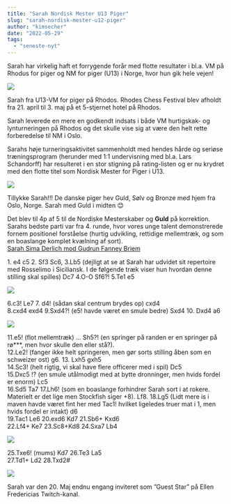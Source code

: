 ```yaml
---
title: "Sarah Nordisk Mester U13 Piger"
slug: "sarah-nordisk-mester-u12-piger"
author: "kimsecher"
date: "2022-05-29"
tags: 
  - "seneste-nyt"
---
```


Sarah har virkelig haft et forrygende forår med flotte resultater i bl.a. VM på Rhodus for piger og NM for piger (U13) i Norge, hvor hun gik hele vejen!

![](/images/SarahfraVM.jpg)

Sarah fra U13-VM for piger på Rhodos. Rhodes Chess Festival blev afholdt fra 21. april til 3. maj på et 5-stjernet hotel på Rhodos.

Sarah leverede en mere en godkendt indsats i både VM hurtigskak- og lynturneringen på Rhodos og det skulle vise sig at være den helt rette forberedelse til NM i Oslo.

Sarahs høje turneringsaktivitet sammenholdt med hendes hårde og seriøse træningsprogram (herunder med 1:1 undervisning med bl.a. Lars Schandorff) har resulteret i en stor stigning på rating-listen og er nu krydret med den flotte titel som Nordisk Mester for Piger i U13.

![](/images/SarahNMGuldU12Girls-768x1024.jpg)

Tillykke Sarah!!! De danske piger hev Guld, Sølv og Bronze med hjem fra Oslo, Norge. Sarah med Guld i midten 😊

Det blev til 4p af 5 til de Nordiske Mesterskaber og **Guld** på korrektion. Sarahs bedste parti var fra 4. runde, hvor vores unge talent demonstrerede fornem positionel forståelse (hurtig udvikling, rettidige mellemtræk, og som en boaslange komplet kvælning af sort).  
[Sarah Sima Derlich mod Gudrun Fanney Briem](https://lichess.org/broadcast/nordic-championship-for-girls-group-c/round-4/esiLGqj6)

1\. e4 c5 2. Sf3 Sc6, 3.Lb5 (dejligt at se at Sarah har udvidet sit repertoire med Rosselimo i Siciliansk. I de følgende træk viser hun hvordan denne stilling skal spilles) Dc7 4.O-O Sf6?! 5.Te1 e5

![](/images/image.png)

6.c3! Le7 7. d4! (sådan skal centrum brydes op) cxd4  
8.cxd4 exd4 9.Sxd4?! (e5! havde været en smule bedre) Sxd4 10. Dxd4 a6

![](/images/image-3.png)

11.e5! (flot mellemtræk) … Sh5?! (en springer på randen er en springer på rø\*\*\*, men hvor skulle den eller stå?).  
12.Le2! (fanger ikke helt springeren, men gør sorts stilling åben som en schweizer ost) g6. 
13\. Lxh5 gxh5  
14.Sc3! (helt rigtig, vi skal have flere officerer med i spil) Dc5  
15.Dxc5 !? (en smule utålmodigt med at bytte dronninger, men hvids fordel er enorm) Lc5  
16.Sd5 Ta7 17.Lh6! (som en boaslange forhindrer Sarah sort i at rokere. Materielt er det lige men Stockfish siger +8). Lf8. 
18.Lg5 (Lidt mere is i maven havde været fint her med Tac1! hvilket ligeledes truer mat i 1, men hvids fordel er intakt) d6  
19.Tac1 Le6 20.exd6 Kd7 21.Sb6+ Kxd6  
22.Lf4+ Ke7 23.Sc8+Kd8 24.Sxa7 Lb4

![](/images/image-2.png)

25.Txe6! (mums) Kd7 26.Te3 La5  
27.Td1+ Ld2 28.Txd2#

![](/images/image-1.png)

Sarah var den 20. Maj endnu engang inviteret som ”Guest Star” på Ellen Fredericias Twitch-kanal.
